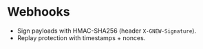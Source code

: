 
# Webhooks

- Sign payloads with HMAC-SHA256 (header `X-GNEW-Signature`).
- Replay protection with timestamps + nonces.


